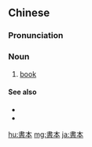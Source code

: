 {{also|书本}}
==Chinese==
{{zh-forms|s=书本}}

===Pronunciation===
{{zh-pron
|m=shūběn,er=y
|c=syu1 bun2
|h=pfs=sû-pún
|mn=xm,tw:su-pún/qz:chir-pún/zz:si-pún
|cat=n
}}

===Noun===
{{zh-noun}}

# [[book]] {{zh-mw|本}}

====See also====
* {{zh-l|書籍}}
* {{zh-l|書簿}}

{{zh-cat|Intermediate}}

[[hu:書本]]
[[mg:書本]]
[[ja:書本]]